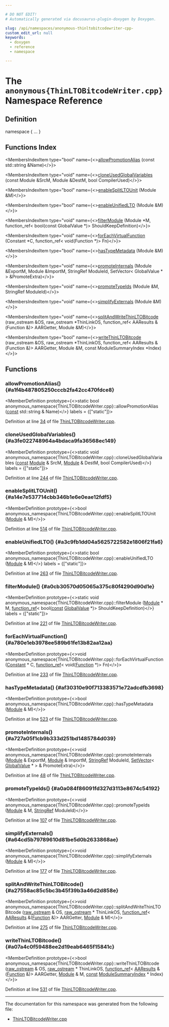 ```yaml
---

# DO NOT EDIT!
# Automatically generated via docusaurus-plugin-doxygen by Doxygen.

slug: /api/namespaces/anonymous-thinltobitcodewriter-cpp-
custom_edit_url: null
keywords:
  - doxygen
  - reference
  - namespace

---
```





# The `anonymous{ThinLTOBitcodeWriter.cpp}` Namespace Reference

<DoxygenPage pluginConfig={pluginConfig}>



## Definition

<CodeBlock>namespace &#123; ... &#125;</CodeBlock>

## Functions Index

<MembersIndex>

<MembersIndexItem
  type="bool"
  name={<><a href="#a1f4b487805250cccb2fa42cc470fdce8">allowPromotionAlias</a> (const std::string &amp;Name)</>}>
</MembersIndexItem>

<MembersIndexItem
  type="void"
  name={<><a href="#a3fe022748964a4bdaca9fa36568ec149">cloneUsedGlobalVariables</a> (const Module &amp;SrcM, Module &amp;DestM, bool CompilerUsed)</>}>
</MembersIndexItem>

<MembersIndexItem
  type="bool"
  name={<><a href="#a14e7e537714cbb346b1e6e0eae12fdf5">enableSplitLTOUnit</a> (Module &amp;M)</>}>
</MembersIndexItem>

<MembersIndexItem
  type="bool"
  name={<><a href="#a3c9fb1dd04a5625722582e1806f21fa6">enableUnifiedLTO</a> (Module &amp;M)</>}>
</MembersIndexItem>

<MembersIndexItem
  type="void"
  name={<><a href="#a0cb30570d05065a375c80f4290d90d1e">filterModule</a> (Module &#42;M, function&#95;ref&lt; bool(const GlobalValue &#42;)&gt; ShouldKeepDefinition)</>}>
</MembersIndexItem>

<MembersIndexItem
  type="void"
  name={<><a href="#a780e1eb3978ee589b61fe13b82aa12aa">forEachVirtualFunction</a> (Constant &#42;C, function&#95;ref&lt; void(Function &#42;)&gt; Fn)</>}>
</MembersIndexItem>

<MembersIndexItem
  type="bool"
  name={<><a href="#af30310e90f713383571e72adcdfb3698">hasTypeMetadata</a> (Module &amp;M)</>}>
</MembersIndexItem>

<MembersIndexItem
  type="void"
  name={<><a href="#a727a05f1cb9b333d251bd1485784d039">promoteInternals</a> (Module &amp;ExportM, Module &amp;ImportM, StringRef ModuleId, SetVector&lt; GlobalValue &#42; &gt; &amp;PromoteExtra)</>}>
</MembersIndexItem>

<MembersIndexItem
  type="void"
  name={<><a href="#a0a084f86091fd327d3113e8674c54192">promoteTypeIds</a> (Module &amp;M, StringRef ModuleId)</>}>
</MembersIndexItem>

<MembersIndexItem
  type="void"
  name={<><a href="#a64cd5b79789610d81be5d0b2633868ae">simplifyExternals</a> (Module &amp;M)</>}>
</MembersIndexItem>

<MembersIndexItem
  type="void"
  name={<><a href="#a27558ac85c5bc3b45f39b3a46d2d858e">splitAndWriteThinLTOBitcode</a> (raw&#95;ostream &amp;OS, raw&#95;ostream &#42;ThinLinkOS, function&#95;ref&lt; AAResults &amp;(Function &amp;)&gt; AARGetter, Module &amp;M)</>}>
</MembersIndexItem>

<MembersIndexItem
  type="bool"
  name={<><a href="#a07a4c0f59488ee2d19eab6465f15841c">writeThinLTOBitcode</a> (raw&#95;ostream &amp;OS, raw&#95;ostream &#42;ThinLinkOS, function&#95;ref&lt; AAResults &amp;(Function &amp;)&gt; AARGetter, Module &amp;M, const ModuleSummaryIndex &#42;Index)</>}>
</MembersIndexItem>

</MembersIndex>


<SectionDefinition>

## Functions

### allowPromotionAlias() {#a1f4b487805250cccb2fa42cc470fdce8}

<MemberDefinition
  prototype={<>static bool anonymous&#95;namespace&#123;ThinLTOBitcodeWriter.cpp&#125;::allowPromotionAlias (<a href="/docs/api/files/lib/lib/target/lib/target/aarch64/aarch64promoteconstant-cpp/#a90f8350fecae261c25be85d38b451bff">const</a> std::string &amp; Name)</>}
  labels = {["static"]}>

Definition at line <a href="/docs/api/files/lib/lib/transforms/lib/transforms/ipo/thinltobitcodewriter-cpp/#l00034">34</a> of file <a href="/docs/api/files/lib/lib/transforms/lib/transforms/ipo/thinltobitcodewriter-cpp">ThinLTOBitcodeWriter.cpp</a>.
</MemberDefinition>

### cloneUsedGlobalVariables() {#a3fe022748964a4bdaca9fa36568ec149}

<MemberDefinition
  prototype={<>static void anonymous&#95;namespace&#123;ThinLTOBitcodeWriter.cpp&#125;::cloneUsedGlobalVariables (<a href="/docs/api/files/lib/lib/target/lib/target/aarch64/aarch64promoteconstant-cpp/#a90f8350fecae261c25be85d38b451bff">const</a> <a href="/docs/api/classes/llvm/module">Module</a> &amp; SrcM, <a href="/docs/api/classes/llvm/module">Module</a> &amp; DestM, bool CompilerUsed)</>}
  labels = {["static"]}>

Definition at line <a href="/docs/api/files/lib/lib/transforms/lib/transforms/ipo/thinltobitcodewriter-cpp/#l00244">244</a> of file <a href="/docs/api/files/lib/lib/transforms/lib/transforms/ipo/thinltobitcodewriter-cpp">ThinLTOBitcodeWriter.cpp</a>.
</MemberDefinition>

### enableSplitLTOUnit() {#a14e7e537714cbb346b1e6e0eae12fdf5}

<MemberDefinition
  prototype={<>bool anonymous&#95;namespace&#123;ThinLTOBitcodeWriter.cpp&#125;::enableSplitLTOUnit (<a href="/docs/api/classes/llvm/module">Module</a> &amp; M)</>}>

Definition at line <a href="/docs/api/files/lib/lib/transforms/lib/transforms/ipo/thinltobitcodewriter-cpp/#l00514">514</a> of file <a href="/docs/api/files/lib/lib/transforms/lib/transforms/ipo/thinltobitcodewriter-cpp">ThinLTOBitcodeWriter.cpp</a>.
</MemberDefinition>

### enableUnifiedLTO() {#a3c9fb1dd04a5625722582e1806f21fa6}

<MemberDefinition
  prototype={<>static bool anonymous&#95;namespace&#123;ThinLTOBitcodeWriter.cpp&#125;::enableUnifiedLTO (<a href="/docs/api/classes/llvm/module">Module</a> &amp; M)</>}
  labels = {["static"]}>

Definition at line <a href="/docs/api/files/lib/lib/transforms/lib/transforms/ipo/thinltobitcodewriter-cpp/#l00263">263</a> of file <a href="/docs/api/files/lib/lib/transforms/lib/transforms/ipo/thinltobitcodewriter-cpp">ThinLTOBitcodeWriter.cpp</a>.
</MemberDefinition>

### filterModule() {#a0cb30570d05065a375c80f4290d90d1e}

<MemberDefinition
  prototype={<>static void anonymous&#95;namespace&#123;ThinLTOBitcodeWriter.cpp&#125;::filterModule (<a href="/docs/api/classes/llvm/module">Module</a> &#42; M, <a href="/docs/api/classes/llvm/function-ref">function&#95;ref</a>&lt; bool(<a href="/docs/api/files/lib/lib/target/lib/target/aarch64/aarch64promoteconstant-cpp/#a90f8350fecae261c25be85d38b451bff">const</a> <a href="/docs/api/classes/llvm/globalvalue">GlobalValue</a> &#42;)&gt; ShouldKeepDefinition)</>}
  labels = {["static"]}>

Definition at line <a href="/docs/api/files/lib/lib/transforms/lib/transforms/ipo/thinltobitcodewriter-cpp/#l00221">221</a> of file <a href="/docs/api/files/lib/lib/transforms/lib/transforms/ipo/thinltobitcodewriter-cpp">ThinLTOBitcodeWriter.cpp</a>.
</MemberDefinition>

### forEachVirtualFunction() {#a780e1eb3978ee589b61fe13b82aa12aa}

<MemberDefinition
  prototype={<>void anonymous&#95;namespace&#123;ThinLTOBitcodeWriter.cpp&#125;::forEachVirtualFunction (<a href="/docs/api/classes/llvm/constant">Constant</a> &#42; C, <a href="/docs/api/classes/llvm/function-ref">function&#95;ref</a>&lt; void(<a href="/docs/api/classes/llvm/function">Function</a> &#42;)&gt; Fn)</>}>

Definition at line <a href="/docs/api/files/lib/lib/transforms/lib/transforms/ipo/thinltobitcodewriter-cpp/#l00233">233</a> of file <a href="/docs/api/files/lib/lib/transforms/lib/transforms/ipo/thinltobitcodewriter-cpp">ThinLTOBitcodeWriter.cpp</a>.
</MemberDefinition>

### hasTypeMetadata() {#af30310e90f713383571e72adcdfb3698}

<MemberDefinition
  prototype={<>bool anonymous&#95;namespace&#123;ThinLTOBitcodeWriter.cpp&#125;::hasTypeMetadata (<a href="/docs/api/classes/llvm/module">Module</a> &amp; M)</>}>

Definition at line <a href="/docs/api/files/lib/lib/transforms/lib/transforms/ipo/thinltobitcodewriter-cpp/#l00523">523</a> of file <a href="/docs/api/files/lib/lib/transforms/lib/transforms/ipo/thinltobitcodewriter-cpp">ThinLTOBitcodeWriter.cpp</a>.
</MemberDefinition>

### promoteInternals() {#a727a05f1cb9b333d251bd1485784d039}

<MemberDefinition
  prototype={<>void anonymous&#95;namespace&#123;ThinLTOBitcodeWriter.cpp&#125;::promoteInternals (<a href="/docs/api/classes/llvm/module">Module</a> &amp; ExportM, <a href="/docs/api/classes/llvm/module">Module</a> &amp; ImportM, <a href="/docs/api/classes/llvm/stringref">StringRef</a> ModuleId, <a href="/docs/api/classes/llvm/setvector">SetVector</a>&lt; <a href="/docs/api/classes/llvm/globalvalue">GlobalValue</a> &#42; &gt; &amp; PromoteExtra)</>}>

Definition at line <a href="/docs/api/files/lib/lib/transforms/lib/transforms/ipo/thinltobitcodewriter-cpp/#l00048">48</a> of file <a href="/docs/api/files/lib/lib/transforms/lib/transforms/ipo/thinltobitcodewriter-cpp">ThinLTOBitcodeWriter.cpp</a>.
</MemberDefinition>

### promoteTypeIds() {#a0a084f86091fd327d3113e8674c54192}

<MemberDefinition
  prototype={<>void anonymous&#95;namespace&#123;ThinLTOBitcodeWriter.cpp&#125;::promoteTypeIds (<a href="/docs/api/classes/llvm/module">Module</a> &amp; M, <a href="/docs/api/classes/llvm/stringref">StringRef</a> ModuleId)</>}>

Definition at line <a href="/docs/api/files/lib/lib/transforms/lib/transforms/ipo/thinltobitcodewriter-cpp/#l00107">107</a> of file <a href="/docs/api/files/lib/lib/transforms/lib/transforms/ipo/thinltobitcodewriter-cpp">ThinLTOBitcodeWriter.cpp</a>.
</MemberDefinition>

### simplifyExternals() {#a64cd5b79789610d81be5d0b2633868ae}

<MemberDefinition
  prototype={<>void anonymous&#95;namespace&#123;ThinLTOBitcodeWriter.cpp&#125;::simplifyExternals (<a href="/docs/api/classes/llvm/module">Module</a> &amp; M)</>}>

Definition at line <a href="/docs/api/files/lib/lib/transforms/lib/transforms/ipo/thinltobitcodewriter-cpp/#l00177">177</a> of file <a href="/docs/api/files/lib/lib/transforms/lib/transforms/ipo/thinltobitcodewriter-cpp">ThinLTOBitcodeWriter.cpp</a>.
</MemberDefinition>

### splitAndWriteThinLTOBitcode() {#a27558ac85c5bc3b45f39b3a46d2d858e}

<MemberDefinition
  prototype={<>void anonymous&#95;namespace&#123;ThinLTOBitcodeWriter.cpp&#125;::splitAndWriteThinLTOBitcode (<a href="/docs/api/classes/llvm/raw-ostream">raw&#95;ostream</a> &amp; OS, <a href="/docs/api/classes/llvm/raw-ostream">raw&#95;ostream</a> &#42; ThinLinkOS, <a href="/docs/api/classes/llvm/function-ref">function&#95;ref</a>&lt; <a href="/docs/api/classes/llvm/aaresults">AAResults</a> &amp;(<a href="/docs/api/classes/llvm/function">Function</a> &amp;)&gt; AARGetter, <a href="/docs/api/classes/llvm/module">Module</a> &amp; M)</>}>

Definition at line <a href="/docs/api/files/lib/lib/transforms/lib/transforms/ipo/thinltobitcodewriter-cpp/#l00275">275</a> of file <a href="/docs/api/files/lib/lib/transforms/lib/transforms/ipo/thinltobitcodewriter-cpp">ThinLTOBitcodeWriter.cpp</a>.
</MemberDefinition>

### writeThinLTOBitcode() {#a07a4c0f59488ee2d19eab6465f15841c}

<MemberDefinition
  prototype={<>bool anonymous&#95;namespace&#123;ThinLTOBitcodeWriter.cpp&#125;::writeThinLTOBitcode (<a href="/docs/api/classes/llvm/raw-ostream">raw&#95;ostream</a> &amp; OS, <a href="/docs/api/classes/llvm/raw-ostream">raw&#95;ostream</a> &#42; ThinLinkOS, <a href="/docs/api/classes/llvm/function-ref">function&#95;ref</a>&lt; <a href="/docs/api/classes/llvm/aaresults">AAResults</a> &amp;(<a href="/docs/api/classes/llvm/function">Function</a> &amp;)&gt; AARGetter, <a href="/docs/api/classes/llvm/module">Module</a> &amp; M, <a href="/docs/api/files/lib/lib/target/lib/target/aarch64/aarch64promoteconstant-cpp/#a90f8350fecae261c25be85d38b451bff">const</a> <a href="/docs/api/classes/llvm/modulesummaryindex">ModuleSummaryIndex</a> &#42; Index)</>}>

Definition at line <a href="/docs/api/files/lib/lib/transforms/lib/transforms/ipo/thinltobitcodewriter-cpp/#l00531">531</a> of file <a href="/docs/api/files/lib/lib/transforms/lib/transforms/ipo/thinltobitcodewriter-cpp">ThinLTOBitcodeWriter.cpp</a>.
</MemberDefinition>

</SectionDefinition>

<hr/>

The documentation for this namespace was generated from the following file:

<ul>
<li><a href="/docs/api/files/lib/lib/transforms/lib/transforms/ipo/thinltobitcodewriter-cpp">ThinLTOBitcodeWriter.cpp</a></li>
</ul>

</DoxygenPage>

